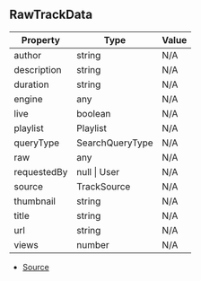 ## RawTrackData

| Property | Type | Value |
| ----------- | ----------- | ----------- |
| author | string | N/A |
| description | string | N/A |
| duration | string | N/A |
| engine | any | N/A |
| live | boolean | N/A |
| playlist | Playlist | N/A |
| queryType | SearchQueryType | N/A |
| raw | any | N/A |
| requestedBy | null \| User | N/A |
| source | TrackSource | N/A |
| thumbnail | string | N/A |
| title | string | N/A |
| url | string | N/A |
| views | number | N/A |


- [Source](https://github.com/Androz2091/discord-player/blob/fe42dd7/packages/discord-player/src/types/types.ts#L82)